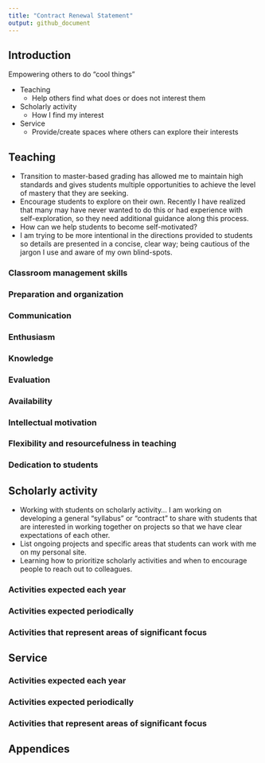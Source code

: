 ```yaml
---
title: "Contract Renewal Statement"
output: github_document
---
```


## Introduction

Empowering others to do "cool things"

- Teaching
  - Help others find what does or does not interest them 
- Scholarly activity
  - How I find my interest
- Service
  - Provide/create spaces where others can explore their interests

## Teaching

- Transition to master-based grading has allowed me to maintain high standards and gives students multiple opportunities to achieve the level of mastery that they are seeking.
- Encourage students to explore on their own. Recently I have realized that many may have never wanted to do this or had experience with self-exploration, so they need additional guidance along this process.
- How can we help students to become self-motivated?
- I am trying to be more intentional in the directions provided to students so details are presented in a concise, clear way; being cautious of the jargon I use and aware of my own blind-spots.

### Classroom management skills

### Preparation and organization

### Communication

### Enthusiasm

### Knowledge

### Evaluation

### Availability

### Intellectual motivation

### Flexibility and resourcefulness in teaching

### Dedication to students


## Scholarly activity

- Working with students on scholarly activity... I am working on developing a general "syllabus" or "contract" to share with students that are interested in working together on projects so that we have clear expectations of each other.
- List ongoing projects and specific areas that students can work with me on my personal site.
- Learning how to prioritize scholarly activities and when to encourage people to reach out to colleagues.

### Activities expected each year

### Activities expected periodically

### Activities that represent areas of significant focus

## Service

### Activities expected each year

### Activities expected periodically

### Activities that represent areas of significant focus

## Appendices


